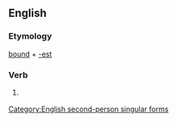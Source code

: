 ==English==

===Etymology===
[[bound]] + [[-est]]

===Verb===
{{en-verb form}}

# {{context|archaic|lang=en}} {{form of|Second-person singular simple present form|bound}}

[[Category:English second-person singular forms]]